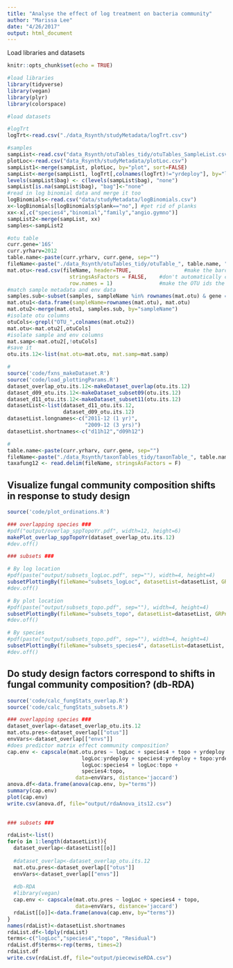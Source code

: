 ```yaml
---
title: "Analyse the effect of log treatment on bacteria community"
author: "Marissa Lee"
date: "4/26/2017"
output: html_document
---
```


Load libraries and datasets
```r
knitr::opts_chunk$set(echo = TRUE)

#load libraries
library(tidyverse)
library(vegan)
library(plyr)
library(colorspace)

#load datasets

#logTrt
logTrt<-read.csv("./data_Rsynth/studyMetadata/logTrt.csv")

#samples
sampList<-read.csv("data_Rsynth/otuTables_tidy/otuTables_SampleList.csv")
plotLoc<-read.csv("data_Rsynth/studyMetadata/plotLoc.csv")
sampList1<-merge(sampList, plotLoc, by="plot", sort=FALSE)
sampList<-merge(sampList1, logTrt[,colnames(logTrt)!="yrdeploy"], by="logtrt", sort=FALSE)
levels(sampList$bag) <- c(levels(sampList$bag), "none")
sampList[is.na(sampList$bag), "bag"]<-"none"
#read in log binomial data and merge it too
logBinomials<-read.csv("data/studyMetadata/logBinomials.csv")
x<-logBinomials[logBinomials$plank=="no",] #get rid of planks
xx<-x[,c("species4","binomial","family","angio.gymno")]
sampList2<-merge(sampList, xx)
samples<-sampList2

#otu table
curr.gene='16S'
curr.yrharv=2012
table.name<-paste(curr.yrharv, curr.gene, sep="")
fileName<-paste("./data_Rsynth/otuTables_tidy/otuTable_", table.name, "_rotplot.csv", sep = "")
mat.otu<-read.csv(fileName, header=TRUE,                 #make the barcodes the headers
                    stringsAsFactors = FALSE,    #don't automatically create factors
                    row.names = 1)               #make the OTU ids the row names
#match sample metadata and env data
samples.sub<-subset(samples, sampleName %in% rownames(mat.otu) & gene == curr.gene & yrharv == curr.yrharv)
mat.otu1<-data.frame(sampleName=rownames(mat.otu), mat.otu)
mat.otu2<-merge(mat.otu1, samples.sub, by="sampleName")
#isolate otu columns
otuCols<-grepl("OTU_",colnames(mat.otu2))
mat.otu<-mat.otu2[,otuCols]
#isolate sample and env columns
mat.samp<-mat.otu2[,!otuCols]
#save it
otu.its.12<-list(mat.otu=mat.otu, mat.samp=mat.samp)

#
source('code/fxns_makeDataset.R')
source('code/load_plottingParams.R')
dataset_overlap_otu.its.12<-makeDataset_overlap(otu.its.12)
dataset_d09_otu.its.12<-makeDataset_subset09(otu.its.12)
dataset_d11_otu.its.12<-makeDataset_subset11(otu.its.12)
datasetList<-list(dataset_d11_otu.its.12,
                  dataset_d09_otu.its.12)
datasetList.longnames<-c("2011-12 (1 yr)",
                         "2009-12 (3 yrs)")
datasetList.shortnames<-c("d11h12","d09h12")

#
table.name<-paste(curr.yrharv, curr.gene, sep="")
fileName<-paste("./data_Rsynth/taxonTables_tidy/taxonTable_", table.name, "tidy.tab", sep = "")
taxafung12 <- read.delim(fileName, stringsAsFactors = F)

```

## Visualize fungal community composition shifts in response to study design
```r
source('code/plot_ordinations.R')

### overlapping species ###
#pdf("output/overlap_sppTopoYr.pdf", width=12, height=6)
makePlot_overlap_sppTopoYr(dataset_overlap_otu.its.12)
#dev.off()

### subsets ###

# By log location
#pdf(paste("output/subsets_logLoc.pdf", sep=""), width=4, height=4)
subsetPlottingBy(fileName="subsets_logLoc", datasetList=datasetList, GRPname="logLoc")
#dev.off()

# By plot location
#pdf(paste("output/subsets_topo.pdf", sep=""), width=4, height=4)
subsetPlottingBy(fileName="subsets_topo", datasetList=datasetList, GRPname="topo")
#dev.off()

# By species
#pdf(paste("output/subsets_topo.pdf", sep=""), width=4, height=4)
subsetPlottingBy(fileName="subsets_species4", datasetList=datasetList, GRPname="species4")
#dev.off()

```

## Do study design factors correspond to shifts in fungal community composition? (db-RDA)
```r
source('code/calc_fungStats_overlap.R')
source('code/calc_fungStats_subsets.R')

### overlapping species ###
dataset_overlap<-dataset_overlap_otu.its.12
mat.otu.pres<-dataset_overlap[["otus"]]
envVars<-dataset_overlap[["envs"]]
#does predictor matrix effect community composition?
cap.env <- capscale(mat.otu.pres ~ logLoc + species4 + topo + yrdeploy + 
                        logLoc:yrdeploy + species4:yrdeploy + topo:yrdeploy +
                        logLoc:species4 + logLoc:topo +
                        species4:topo, 
                      data=envVars, distance='jaccard')
anova.df<-data.frame(anova(cap.env, by="terms"))
summary(cap.env)
plot(cap.env)
write.csv(anova.df, file="output/rdaAnova_its12.csv")
  

### subsets ###

rdaList<-list()
for(o in 1:length(datasetList)){
  dataset_overlap<-datasetList[[o]]
  
  #dataset_overlap<-dataset_overlap_otu.its.12
  mat.otu.pres<-dataset_overlap[["otus"]]
  envVars<-dataset_overlap[["envs"]]
  
  #db-RDA
  #library(vegan)
  cap.env <- capscale(mat.otu.pres ~ logLoc + species4 + topo,
                      data=envVars, distance='jaccard')
  rdaList[[o]]<-data.frame(anova(cap.env, by="terms"))
}
names(rdaList)<-datasetList.shortnames
rdaList.df<-ldply(rdaList)
terms<-c("logLoc","species4","topo", "Residual")
rdaList.df$terms<-rep(terms, times=2)
rdaList.df
write.csv(rdaList.df, file="output/piecewiseRDA.csv")


```

